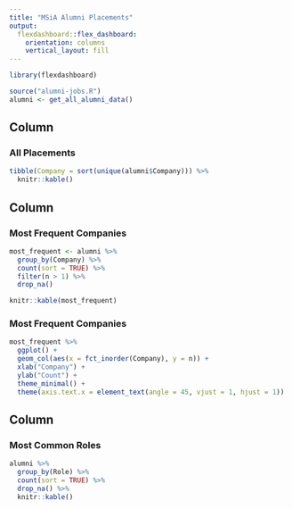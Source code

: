 ```yaml
---
title: "MSiA Alumni Placements"
output: 
  flexdashboard::flex_dashboard:
    orientation: columns
    vertical_layout: fill
---
```


```r
library(flexdashboard)
```

```r
source("alumni-jobs.R")
alumni <- get_all_alumni_data()
```


Column {data-width=200}
-----------------------------------------------------------------------

### All Placements

```r
tibble(Company = sort(unique(alumni$Company))) %>% 
  knitr::kable()
```

Column {data-width=600}
-----------------------------------------------------------------------

### Most Frequent Companies

```r
most_frequent <- alumni %>% 
  group_by(Company) %>% 
  count(sort = TRUE) %>% 
  filter(n > 1) %>% 
  drop_na()

knitr::kable(most_frequent)
```

### Most Frequent Companies {data-height=700}

```r
most_frequent %>% 
  ggplot() +
  geom_col(aes(x = fct_inorder(Company), y = n)) +
  xlab("Company") +
  ylab("Count") +
  theme_minimal() +
  theme(axis.text.x = element_text(angle = 45, vjust = 1, hjust = 1))
```

Column {data-width=200}
-----------------------------------------------------------------------

### Most Common Roles

```r
alumni %>% 
  group_by(Role) %>% 
  count(sort = TRUE) %>% 
  drop_na() %>% 
  knitr::kable()
```

